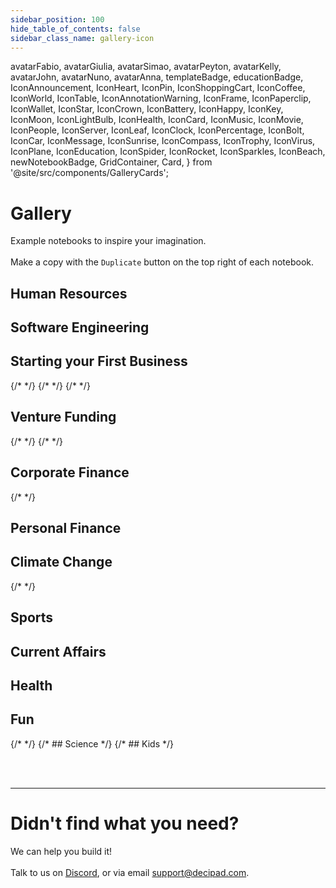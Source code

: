 ```yaml
---
sidebar_position: 100
hide_table_of_contents: false
sidebar_class_name: gallery-icon
---
```


  avatarFabio,
  avatarGiulia,
  avatarSimao,
  avatarPeyton,
  avatarKelly,
  avatarJohn,
  avatarNuno,
  avatarAnna,
  templateBadge,
  educationBadge,
  IconAnnouncement,
  IconHeart,
  IconPin,
  IconShoppingCart,
  IconCoffee,
  IconWorld,
  IconTable,
  IconAnnotationWarning,
  IconFrame,
  IconPaperclip,
  IconWallet,
  IconStar,
  IconCrown,
  IconBattery,
  IconHappy,
  IconKey,
  IconMoon,
  IconLightBulb,
  IconHealth,
  IconCard,
  IconMusic,
  IconMovie,
  IconPeople,
  IconServer,
  IconLeaf,
  IconClock,
  IconPercentage,
  IconBolt,
  IconCar,
  IconMessage,
  IconSunrise,
  IconCompass,
  IconTrophy,
  IconVirus,
  IconPlane,
  IconEducation,
  IconSpider,
  IconRocket,
  IconSparkles,
  IconBeach,
  newNotebookBadge,
  GridContainer,
  Card,
} from '@site/src/components/GalleryCards';

# Gallery

Example notebooks to inspire your imagination. <br></br>
Make a copy with the `Duplicate` button on the top right of each notebook.


## Human Resources

<GridContainer>
              <Card
                author="Kelly McEttrick"
                cardColor="--card-yellow"
                icon={IconLeaf}
                title="Offer letter template"
                img="https://user-images.githubusercontent.com/12210180/162471244-15b6b5ba-5ed3-45ee-a6e0-475d1b018053.png"
                notebook="https://app.decipad.com/n/You-re-hired-Offer-Letter%3Am5plUls5fkWflsneZcJNQ"
                description="Offer letters at startups most often include stock base compensation. Use this template to explain how these work and next steps"
                template
                avatar={avatarKelly}
              />
              <Card
                author="Kelly McEttrick"
                cardColor="--card-green"
                icon={IconLeaf}
                title="Understanding stock options"
                img="https://user-images.githubusercontent.com/12210180/162471244-15b6b5ba-5ed3-45ee-a6e0-475d1b018053.png"
                notebook="https://app.decipad.com/n/Understanding-stock-options-at-an-early-stage-startup%3ArSztWxWyHRz3wp-1sm13M"
                description="How equity compensation works? How much will your stock options be worth in the future?"
                avatar={avatarKelly}
              />
              <Card
                author="Kelly McEttrick"
                cardColor="--card-blue"
                icon={IconPercentage}
                title="Performance summary letter template"
                img="https://user-images.githubusercontent.com/12210180/162471244-15b6b5ba-5ed3-45ee-a6e0-475d1b018053.png"
                notebook="https://app.decipad.com/n/-Template-Performance-summary-letter-%3AjuzNZDn4zNSqn2Rz14pKn"
                description="Compensation adjustments are often based on performance and a formula. Use this template to communicate adjustments"
                template
                avatar={avatarKelly}
              />
              <Card
                author="Nuno Job"
                cardColor="--card-pink"
                icon={IconCoffee}
                title="Adjusting employee compensation when moving countries"
                img="https://user-images.githubusercontent.com/12210180/162471244-15b6b5ba-5ed3-45ee-a6e0-475d1b018053.png"
                notebook="https://app.decipad.com/n/Emily-in-Paris%3AmCTaRvBPOskMxCEKeKKxt?secret=Zhm1ToqvarE6ZzXHJU2Cn"
                description="A notebook that breaks down the calculations behind salary adjustments when moving cities"
                avatar={avatarNuno}
              />
            </GridContainer>

## Software Engineering
<GridContainer>
              <Card
                author="Fabio Santos"
                cardColor="--card-blue"
                icon={IconServer}
                title="Picking the right GitHub plan for your team"
                img="https://user-images.githubusercontent.com/12210180/162471244-15b6b5ba-5ed3-45ee-a6e0-475d1b018053.png"
                notebook="https://app.decipad.com/n/Should-I-upgrade-to-Github-s-Enterprise-plan-%3AFlwvRkd6oiuePyH7MNzan"
                description="Explores different plan scenarios depending on your team's GitHub usage"
                avatar={avatarFabio}
              />
            </GridContainer>

## Starting your First Business

<GridContainer>
            <Card
                author="Kelly McEttrick"
                cardColor="--card-green"
                icon={IconCard}
                title="Invoice template"
                img="https://user-images.githubusercontent.com/12210180/162471244-15b6b5ba-5ed3-45ee-a6e0-475d1b018053.png"
                notebook="https://app.decipad.com/n/Invoice-for-Professional-Services%3AbvG3oSIDSMoZxx5oFHQ4r"
                description="This notebook showcases how you can create an invoice on Decipad"
                template
                avatar={avatarKelly}
              ></Card>
              <Card
                author="Simão Dias"
                cardColor="--card-purple"
                icon={IconSparkles}
                title="Start a business"
                img="https://user-images.githubusercontent.com/12210180/162471244-15b6b5ba-5ed3-45ee-a6e0-475d1b018053.png"
                notebook="https://app.decipad.com/n/-Starting-a-Candle-Business%3AJTYAmhcwfINZobogKoEbU"
                description="Example on how to break down and forecast financials of a businees before starting"
                avatar={avatarSimao}
              />
              <Card
                author="Giulia Camargo"
                cardColor="--card-yellow"
                icon={IconStar}
                title="Pricing a consulting project"
                img="https://user-images.githubusercontent.com/12210180/162471244-15b6b5ba-5ed3-45ee-a6e0-475d1b018053.png"
                notebook="https://app.decipad.com/n/Pricing-a-consulting-project%3AXvFir3R2H_GvTfsy5bA4Q"
                description="Landed a new project? Use this model to understand how to calculate staff allocation, project expenses, and target rates"
                avatar={avatarGiulia}
              />
              {/* <Card
                author="Nuno Job"
                cardColor="--card-green"
                icon="🤔"
                title="How much money do I need to start my business?"
                img="https://user-images.githubusercontent.com/12210180/162471244-15b6b5ba-5ed3-45ee-a6e0-475d1b018053.png"
                notebook="https://app.decipad.com/n/Simple-Cashflow%3Ak1Zw0l2QmvbU5DIJ_XWxu?secret=vgzyDwDdJhTNN1SccetIe"
                description="Use this notebook to understand your cashflow and project the initial investment you need"
              ></Card> */}
              {/* <Card
                author="Nuno Job"
                cardColor="--card-green"
                icon="🤒"
                title=" Build a new gym"
                img="https://user-images.githubusercontent.com/12210180/162471244-15b6b5ba-5ed3-45ee-a6e0-475d1b018053.png"
                notebook="https://app.decipad.com"
                description="Missing"
            /> */}
              <Card
                author="Giulia Camargo"
                cardColor="--card-white"
                icon={IconKey}
                title="Restaurant Pricing"
                img="https://user-images.githubusercontent.com/12210180/162471244-15b6b5ba-5ed3-45ee-a6e0-475d1b018053.png"
                notebook="https://app.decipad.com/n/Is-my-restaurant-profitable-%3AJ0dGd6P-2FCtBN-RaULz4"
                description="Use this model to understand how you should price the meals at your restaurant in order to be profitable"
                avatar={avatarGiulia}
              />
              {/* <Card
                author="Nuno Job"
                cardColor="--card-green"
                icon="🤒"
                title=" Trojan Financials"
                img="https://user-images.githubusercontent.com/12210180/162471244-15b6b5ba-5ed3-45ee-a6e0-475d1b018053.png"
                notebook="https://app.decipad.com"
                description="Missing"
          /> */}
            </GridContainer>

## Venture Funding

<GridContainer>
              {/* <Card
                author="Nuno Job"
                cardColor="--card-green"
                icon="🤒"
                title="Pro-rata calculator for your next round"
                img="https://user-images.githubusercontent.com/12210180/162471244-15b6b5ba-5ed3-45ee-a6e0-475d1b018053.png"
                notebook="https://app.decipad.com"
                description="Missing"
        /> */}
              <Card
                author="Nuno Job"
                cardColor="--card-blue"
                icon={IconRocket}
                title="A founders guide to pricing your first round"
                img="https://user-images.githubusercontent.com/12210180/162471244-15b6b5ba-5ed3-45ee-a6e0-475d1b018053.png"
                notebook="https://app.decipad.com/n/A-founders-guide-to-pricing-your-first-round%3AEIfsPUrmoNZDMtGHYuxMW"
                description="Before you negotiate your first VC round, you might have a simple cap. This Notebook goes over the math and breaks it down"
                avatar={avatarNuno}
              />
              <Card
                author="Nuno Job"
                cardColor="--card-yellow"
                icon={IconAnnotationWarning}
                title="A founder's guide to liquidation preference"
                img="https://user-images.githubusercontent.com/12210180/162471244-15b6b5ba-5ed3-45ee-a6e0-475d1b018053.png"
                notebook="https://app.decipad.com/n/A-founder-s-guide-to-liquidation-preference-startup-demo%3A789aAn-CwBN1JoxDCZxjn"
                description="When negotiating your term sheet, you will likely find liquidation preference as one of the terms. So, what does it mean?"
                avatar={avatarNuno}
              />
              {/* <Card
                author="Nuno Job"
                cardColor="--card-green"
                icon="🤒"
                title="Profit sharing with founders for a VC fund"
                img="https://user-images.githubusercontent.com/12210180/162471244-15b6b5ba-5ed3-45ee-a6e0-475d1b018053.png"
                notebook="https://app.decipad.com"
                description="Missing"
    /> */}
            </GridContainer>

## Corporate Finance
<GridContainer>
              <Card
                author="Kelly McEttrick"
                cardColor="--card-green"
                icon={IconWorld}
                title="$AAPL, interest rates and the stock market"
                img="https://user-images.githubusercontent.com/12210180/162471244-15b6b5ba-5ed3-45ee-a6e0-475d1b018053.png"
                notebook="https://app.decipad.com/n/Rising-interest-rates-and-AAPL-share-price%3AGwKX8lzGM5tDFJ3aV6eTJ"
                description="You’ve probably been hearing a lot about interest rates lately. Check out this model that shows why they have been making the markets go wild"
                avatar={avatarKelly}
              />
              {/*
              <Card
                author="Nuno Job"
                cardColor="--card-green"
                icon="🤒"
                title="Vera Cruz"
                img="https://user-images.githubusercontent.com/12210180/162471244-15b6b5ba-5ed3-45ee-a6e0-475d1b018053.png"
                notebook="https://app.decipad.com"
                description="Missing"
              />
              */}
            </GridContainer>


## Personal Finance
<GridContainer>
            <Card
                author="Nuno Job"
                cardColor="--card-green"
                icon={IconRocket}
                title="How much money do I get on a savings account?"
                img="https://user-images.githubusercontent.com/12210180/162471244-15b6b5ba-5ed3-45ee-a6e0-475d1b018053.png"
                notebook="https://app.decipad.com/n/How-much-money-do-I-get-on-a-savings-account-Template%3AynrEw3tTP1a6MVrUYbM_3"
                description="Some institutions pay interest when you open a savings account. Use this template to check how much money you will get after taxes"
                template
                newNotebook
                avatar={avatarNuno}
              />
              <Card
                author="Peyton Swift"
                cardColor="--card-green"
                icon={IconRocket}
                title="When can I retire?"
                img="https://user-images.githubusercontent.com/12210180/162471244-15b6b5ba-5ed3-45ee-a6e0-475d1b018053.png"
                notebook="https://app.decipad.com/n/-Decode-F-I-R-E-%3AD8PUgXa8VQxoCIWi7Tq4A?secret=JTq7qfP3q_qbNGsYAm_Uu"
                description="Use the F.I.R.E model (Financial Independence, Retire Early) to understand how you can become work optional"
                avatar={avatarPeyton}
              />
              <Card
                author="PeytonSwift"
                cardColor="--card-green"
                icon={IconRocket}
                title="Can I afford all these subscriptions?"
                img="https://user-images.githubusercontent.com/12210180/162471244-15b6b5ba-5ed3-45ee-a6e0-475d1b018053.png"
                notebook="https://app.decipad.com/n/-Subscription-Tracker%3Awy0DuDrADXjoUOsW59iTc?secret=DpImmwlNWuLdw4XYUhldd"
                description="Everything is using a subscription model nowadays. Use this model to understand your expenses"
                avatar={avatarPeyton}
              />
              <Card
                author="Kelly McEttrick"
                cardColor="--card-green"
                icon={IconRocket}
                title="Should you negotiate your salary?"
                img="https://user-images.githubusercontent.com/12210180/162471244-15b6b5ba-5ed3-45ee-a6e0-475d1b018053.png"
                notebook="https://app.decipad.com/n/How-much-are-you-losing-during-your-lifetime-if-you-don-t-negotiate-your-salary-%3Ah65Y4c99Swzn9smvVNyMC"
                description="Your salary is much like investing: where you start impacts your total return. Explore the numbers on this notebook to see how much you would be losing"
                avatar={avatarKelly}
              />
              <Card
                author="Simão Dias"
                cardColor="--card-white"
                icon={IconAnnotationWarning}
                title="Interest Rates? How much are they costing me?"
                img="https://user-images.githubusercontent.com/12210180/162471244-15b6b5ba-5ed3-45ee-a6e0-475d1b018053.png"
                notebook="https://app.decipad.com/n/Interest-Rates-How-much-are-they-costing-me-%3AKQ6BCwfuv1ijdQcSmiki7"
                description="It's important to understand how much of your monthly payment is going to the principal (ie. to repay your owed money) and how much is going to fees and interest"
                avatar={avatarSimao}
              />
            </GridContainer>

## Climate Change
<GridContainer>
              <Card
                author="Nuno Job"
                cardColor="--card-blue"
                icon={IconCar}
                title="Should I buy an electric car?"
                img="https://user-images.githubusercontent.com/12210180/162471244-15b6b5ba-5ed3-45ee-a6e0-475d1b018053.png"
                notebook="https://app.decipad.com/n/-Should-I-buy-an-electric-car-%3AX94KlVvqJDUvIqt-9mv93"
                description="Want to make the switch to electric? Use this model to understand how to calculate your savings potential"
                avatar={avatarNuno}
              />
              {/* <Card
                author="Nuno Job"
                cardColor="--card-green"
                icon="🤒"
                title="Should I change my electric car energy tariff"
                img="https://user-images.githubusercontent.com/12210180/162471244-15b6b5ba-5ed3-45ee-a6e0-475d1b018053.png"
                notebook="https://app.decipad.com"
                description="Missing"
          /> */}
              <Card
                author="Peyton Swift"
                cardColor="--card-yellow"
                icon={IconAnnouncement}
                title="How much can I save if I stop using my air conditioning?"
                img="https://user-images.githubusercontent.com/12210180/162471244-15b6b5ba-5ed3-45ee-a6e0-475d1b018053.png"
                notebook="https://app.decipad.com/n/Copy-of-How-much-can-I-save-if-I-stop-using-my-air-conditioning-Yen-%3AuzEyS4KVhhLGRq8RWO0Ua"
                description="As Europe copes with rising energy prices, the Spanish government has asked citizens to turn down the A/C"
                avatar={avatarPeyton}
              />
              <Card
                author="Giulia Camargo"
                cardColor="--card-green"
                icon={IconRocket}
                title="Earth overshoot day"
                img="https://user-images.githubusercontent.com/12210180/162471244-15b6b5ba-5ed3-45ee-a6e0-475d1b018053.png"
                notebook="https://app.decipad.com/n/Earth-Overshoot-Day%3AafAklYs-D00_535FlF4qJ"
                description="Each year's #EarthOvershootDay
                marks when humanity’s demand for ecological resources exceeds what the earth can regenerate in a year. Have you ever wondered how it is calculated?"
                avatar={avatarGiulia}
              />
            </GridContainer>

## Sports
<GridContainer>
              <Card
                author="Kelly McEttrick"
                cardColor="--card-green"
                icon={IconRocket}
                title="How to build up your runs this summer"
                img="https://user-images.githubusercontent.com/12210180/162471244-15b6b5ba-5ed3-45ee-a6e0-475d1b018053.png"
                notebook="https://app.decipad.com/n/How-to-build-up-your-runs-this-summer-consumer-demo%3ApBMgmhZf4YbMZhvkm1bBM"
                description="Make a plan to increase the distance you can run"
                avatar={avatarKelly}
              />
              <Card
                author="Nuno Job"
                cardColor="--card-green"
                icon={IconRocket}
                title="Comparing your triathlon times to Olympic gold winners"
                img="https://user-images.githubusercontent.com/12210180/162471244-15b6b5ba-5ed3-45ee-a6e0-475d1b018053.png"
                notebook="https://app.decipad.com/n/Triathlon-times-demo-consumer%3ABiAU1Doi3hknMbRVJ7wj0"
                description="Ever wonder how your triathlon time can compare to elite athletes? Explore the calculations"
                avatar={avatarNuno}
              />
              <Card
                author="Peyton Swift"
                cardColor="--card-green"
                icon={IconRocket}
                title="Improving your 5k time"
                img="https://user-images.githubusercontent.com/12210180/162471244-15b6b5ba-5ed3-45ee-a6e0-475d1b018053.png"
                notebook="https://app.decipad.com/n/Improving-your-5k-time-demo-consumer%3Aauj_wnWdSnuTw2XjNn_nP"
                description="Simple calculations on how to improve running times"
                avatar={avatarPeyton}
              />
              <Card
                author="Giulia Camargo"
                cardColor="--card-blue"
                icon={IconVirus}
                title="What size should my skis be?"
                img="https://user-images.githubusercontent.com/12210180/174139877-d558a1ac-b995-4848-a7a7-f42cd53e3401.png"
                notebook="https://app.decipad.com/n/-What-size-skis-do-I-need-%3AHAxnPfO0e4H9MHoig3zFG?secret=VDoYnnowEi8imsPqvUyWT"
                description="Going to the mountains? Use this model to learn how to calculate your perfect ski size"
                avatar={avatarGiulia}
              />
            </GridContainer>

## Current Affairs
<GridContainer>
              <Card
                author="Simão Dias"
                cardColor="--card-green"
                icon={IconRocket}
                title="Revenue from Twitter verification"
                img="https://user-images.githubusercontent.com/12210180/162471244-15b6b5ba-5ed3-45ee-a6e0-475d1b018053.png"
                notebook="https://app.decipad.com/n/Let-s-do-the-Math-Revenue-from-Twitter-Verification:pFbOpkpXR_5O-hJGIjTSy"
                description="How much revenue could Twitter bring by charging for verification?"
                avatar={avatarSimao}
                newNotebook
              />
            </GridContainer>

## Health
<GridContainer>
              <Card
                author="Anna"
                cardColor="--card-purple"
                icon={IconMoon}
                title="Sleep cycle calculator"
                img="https://user-images.githubusercontent.com/12210180/162471244-15b6b5ba-5ed3-45ee-a6e0-475d1b018053.png"
                notebook="https://app.decipad.com/n/Sleep-Cycle-Calculator%3AROAKYSWv17L9rpVww-D7D"
                description="Wondering why you’re waking up tired? Maybe it’s because you’re not respecting your sleep cycle!"
                avatar={avatarAnna}
              />
              <Card
                author="John Costa"
                cardColor="--card-green"
                icon={IconRocket}
                title="What's the real price of social media"
                img="https://user-images.githubusercontent.com/12210180/162471244-15b6b5ba-5ed3-45ee-a6e0-475d1b018053.png"
                notebook="https://app.decipad.com/n/Copy-of-What-s-the-real-price-of-social-media-%3AERjndAreui5OGaP_lqZRM"
                description="What would happen if you reallocated a portion of your social media time into productive work hours?"
                avatar={avatarJohn}
              />
            </GridContainer>

## Fun
<GridContainer>
              <Card
                author="Nuno Job"
                cardColor="--card-yellow"
                icon={IconCoffee}
                title="How to make the perfect cup of coffee?"
                img="https://user-images.githubusercontent.com/12210180/162471244-15b6b5ba-5ed3-45ee-a6e0-475d1b018053.png"
                notebook="https://app.decipad.com/n/How-to-make-the-perfect-cup-of-coffee-%3AhSp6SmazqhsvafYO9QRsZ"
                description="Brewing coffee is a science. Understand the math behind it and get personalized instructions to make drip coffee with this notebook"
                avatar={avatarNuno}
              />
              <Card
                author="Simão Dias"
                cardColor="--card-green"
                icon={IconRocket}
                title="Bitcoins, or burgers?"
                img="https://user-images.githubusercontent.com/12210180/162471244-15b6b5ba-5ed3-45ee-a6e0-475d1b018053.png"
                notebook="https://app.decipad.com/n/Bitcoins-or-Burgers-%3AuMSqYhchnox64XIQm4iwe"
                description="Find how many hambuergers you can buy with your Bitcoin"
                avatar={avatarSimao}
              />
              {/*
              <Card
                author="Nuno Job"
                cardColor="--card-green"
                icon="🤔"
                title="Rounding, fact checking xkcd "
                img="https://user-images.githubusercontent.com/12210180/162471244-15b6b5ba-5ed3-45ee-a6e0-475d1b018053.png"
                notebook="https://dev.decipad.com/n/Rounding-xkcd-2585-demo-consumer%3AMi0x3omXZH0mJ0C9JEuP0"
                description="Using the Decipad language to fact xkcd"
              />
        */}
            </GridContainer>
{/*
## Science
            <GridContainer>
              <Card
                author="João Pena"
                cardColor="--card-yellow"
                icon="🪨"
                title="How does gravity work?"
                img="https://user-images.githubusercontent.com/12210180/162471244-15b6b5ba-5ed3-45ee-a6e0-475d1b018053.png"
                notebook="https://app.decipad.com/n/Q5sDRcpQ4lYSg84Hrs3gf?secret=Bf2nWPe5ZAuDJL9MEWP1L"
                description="How much force do you exert on earth? Use this model to learn some physics fundamentals!"
              />
            </GridContainer>
*/}
{/*
## Kids
<GridContainer>
<Card
                author="Simão Dias"
                cardColor="--card-green"
                icon="🐇"
                title="Step to Bunny Hop Converter"
                img="https://user-images.githubusercontent.com/12210180/162471244-15b6b5ba-5ed3-45ee-a6e0-475d1b018053.png"
                notebook="https://app.decipad.com"
                description="Interactive playground to calculate bunny hops"
              />
              <Card
                author="Nuno Job"
                cardColor="--card-blue"
                icon="🏛"
                title="Roman Numerals"
                img="https://user-images.githubusercontent.com/12210180/162471244-15b6b5ba-5ed3-45ee-a6e0-475d1b018053.png"
                notebook="https://app.decipad.com"
                description="Roman numerals using the Decipad Language"
              />
              <Card
                author="Nuno Job"
                cardColor="--card-yellow"
                icon="🪶"
                title="Alice in Feathers"
                img="https://user-images.githubusercontent.com/12210180/162471244-15b6b5ba-5ed3-45ee-a6e0-475d1b018053.png"
                notebook="https://app.decipad.com"
                description="Powerful unit conversion with the Decipad Language"
              />
            </GridContainer>
            */}

<br></br>

---
# Didn't find what you need?

We can help you build it! <br></br>
Talk to us on [Discord](https://discord.com/invite/HwDMqwbGmc), or via email [support@decipad.com](mailto:support@decipad.com).
